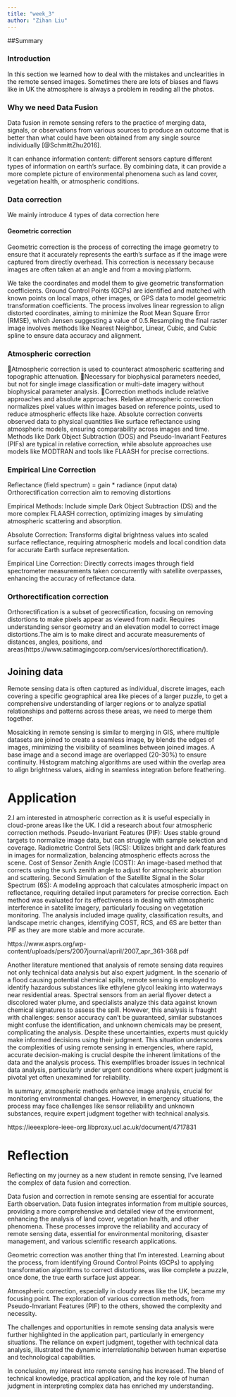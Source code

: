 ```yaml
---
title: "week_3"
author: "Zihan Liu"
---
```


##Summary

### Introduction

In this section we learned how to deal with the mistakes and unclearities in the remote sensed images. Sometimes there are lots of biases and flaws like in UK the atmosphere is always a problem in reading all the photos.

### Why we need Data Fusion

Data fusion in remote sensing refers to the practice of merging data, signals, or observations from various sources to produce an outcome that is better than what could have been obtained from any single source individually [@SchmittZhu2016].

It can enhance information content: different sensors capture different types of information on earth's surface. By combining data, it can provide a more complete picture of environmental phenomena such as land cover, vegetation health, or atmospheric conditions.

### Data correction

We mainly introduce 4 types of data correction here

#### Geometric correction

Geometric correction is the process of correcting the image geometry to ensure that it accurately represents the earth's surface as if the image were captured from directly overhead. This correction is necessary because images are often taken at an angle and from a moving platform.

We take the coordinates and model them to give geometric transformation coefficients. Ground Control Points (GCPs) are identified and matched with known points on local maps, other images, or GPS data to model geometric transformation coefficients. The process involves linear regression to align distorted coordinates, aiming to minimize the Root Mean Square Error (RMSE), which Jensen suggesting a value of 0.5.Resampling the final raster image involves methods like Nearest Neighbor, Linear, Cubic, and Cubic spline to ensure data accuracy and alignment.

### Atmospheric correction

Atmospheric correction is used to counteract atmospheric scattering and topographic attenuation. Necessary for biophysical parameters needed, but not for single image classification or multi-date imagery without biophysical parameter analysis. Correction methods include relative approaches and absolute approaches. Relative atmospheric correction normalizes pixel values within images based on reference points, used to reduce atmospheric effects like haze. Absolute correction converts observed data to physical quantities like surface reflectance using atmospheric models, ensuring comparability across images and time. Methods like Dark Object Subtraction (DOS) and Pseudo-Invariant Features (PIFs) are typical in relative correction, while absolute approaches use models like MODTRAN and tools like FLAASH for precise corrections.

### Empirical Line Correction

Reflectance (field spectrum) = gain \* radiance (input data) Orthorectification correction aim to removing distortions

Empirical Methods: Include simple Dark Object Subtraction (DS) and the more complex FLAASH correction, optimizing images by simulating atmospheric scattering and absorption.

Absolute Correction: Transforms digital brightness values into scaled surface reflectance, requiring atmospheric models and local condition data for accurate Earth surface representation.

Empirical Line Correction: Directly corrects images through field spectrometer measurements taken concurrently with satellite overpasses, enhancing the accuracy of reflectance data.

### Orthorectification correction

Orthorectification is a subset of georectification, focusing on removing distortions to make pixels appear as viewed from nadir. Requires understanding sensor geometry and an elevation model to correct image distortions.The aim is to make direct and accurate measurements of distances, angles, positions, and areas(https://www.satimagingcorp.com/services/orthorectification/).

## Joining data

Remote sensing data is often captured as individual, discrete images, each covering a specific geographical area like pieces of a larger puzzle, to get a comprehensive understanding of larger regions or to analyze spatial relationships and patterns across these areas, we need to merge them together.

Mosaicking in remote sensing is similar to merging in GIS, where multiple datasets are joined to create a seamless image, by blends the edges of images, minimizing the visibility of seamlines between joined images. A base image and a second image are overlapped (20-30%) to ensure continuity. Histogram matching algorithms are used within the overlap area to align brightness values, aiding in seamless integration before feathering.

# Application

2.I am interested in atmospheric correction as it is useful especially in cloud-prone areas like the UK. I did a research about four atmospheric correction methods. Pseudo-Invariant Features (PIF): Uses stable ground targets to normalize image data, but can struggle with sample selection and coverage. Radiometric Control Sets (RCS): Utilizes bright and dark features in images for normalization, balancing atmospheric effects across the scene. Cost of Sensor Zenith Angle (COST): An image-based method that corrects using the sun's zenith angle to adjust for atmospheric absorption and scattering. Second Simulation of the Satellite Signal in the Solar Spectrum (6S): A modeling approach that calculates atmospheric impact on reflectance, requiring detailed input parameters for precise correction. Each method was evaluated for its effectiveness in dealing with atmospheric interference in satellite imagery, particularly focusing on vegetation monitoring. The analysis included image quality, classification results, and landscape metric changes, identifying COST, RCS, and 6S are better than PIF as they are more stable and more accurate.

https://www.asprs.org/wp-content/uploads/pers/2007journal/april/2007_apr_361-368.pdf

Another literature mentioned that analysis of remote sensing data requires not only technical data analysis but also expert judgment. In the scenario of a flood causing potential chemical spills, remote sensing is employed to identify hazardous substances like ethylene glycol leaking into waterways near residential areas. Spectral sensors from an aerial flyover detect a discolored water plume, and specialists analyze this data against known chemical signatures to assess the spill. However, this analysis is fraught with challenges: sensor accuracy can't be guaranteed, similar substances might confuse the identification, and unknown chemicals may be present, complicating the analysis. Despite these uncertainties, experts must quickly make informed decisions using their judgment. This situation underscores the complexities of using remote sensing in emergencies, where rapid, accurate decision-making is crucial despite the inherent limitations of the data and the analysis process. This exemplifies broader issues in technical data analysis, particularly under urgent conditions where expert judgment is pivotal yet often unexamined for reliability.

In summary, atmospheric methods enhance image analysis, crucial for monitoring environmental changes. However, in emergency situations, the process may face challenges like sensor reliability and unknown substances, require expert judgment together with technical analysis.

https://ieeexplore-ieee-org.libproxy.ucl.ac.uk/document/4717831

# Reflection

Reflecting on my journey as a new student in remote sensing, I've learned the complex of data fusion and correction.

Data fusion and correction in remote sensing are essential for accurate Earth observation. Data fusion integrates information from multiple sources, providing a more comprehensive and detailed view of the environment, enhancing the analysis of land cover, vegetation health, and other phenomena. These processes improve the reliability and accuracy of remote sensing data, essential for environmental monitoring, disaster management, and various scientific research applications.

Geometric correction was another thing that I'm interested. Learning about the process, from identifying Ground Control Points (GCPs) to applying transformation algorithms to correct distortions, was like complete a puzzle, once done, the true earth surface just appear.

Atmospheric correction, especially in cloudy areas like the UK, became my focusing point. The exploration of various correction methods, from Pseudo-Invariant Features (PIF) to the others, showed the complexity and necessity.

The challenges and opportunities in remote sensing data analysis were further highlighted in the application part, particularly in emergency situations. The reliance on expert judgment, together with technical data analysis, illustrated the dynamic interrelationship between human expertise and technological capabilities.

In conclusion, my interest into remote sensing has increased. The blend of technical knowledge, practical application, and the key role of human judgment in interpreting complex data has enriched my understanding.
